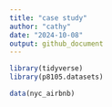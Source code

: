 ```yaml
---
title: "case study"
author: "cathy"
date: "2024-10-08"
output: github_document
---
```


```r
library(tidyverse)
library(p8105.datasets)

data(nyc_airbnb)
```

